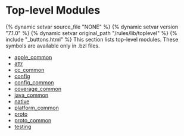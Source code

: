 <html devsite>
<head>
  <meta name="project_path" value="/_project.yaml">
  <meta name="book_path" value="/versions/7.1.0/_book.yaml">
</head>
<body>
<h1 class="page-title">Top-level Modules</h1>

{% dynamic setvar source_file "NONE" %}
{% dynamic setvar version "7.1.0" %}
{% dynamic setvar original_path "/rules/lib/toplevel" %}
{% include "_buttons.html" %}
This section lists top-level modules. These symbols are available only in .bzl files.

<ul>

<li><a href="/versions/7.1.0/rules/lib/toplevel/apple_common">apple_common</a></li>

<li><a href="/versions/7.1.0/rules/lib/toplevel/attr">attr</a></li>

<li><a href="/versions/7.1.0/rules/lib/toplevel/cc_common">cc_common</a></li>

<li><a href="/versions/7.1.0/rules/lib/toplevel/config">config</a></li>

<li><a href="/versions/7.1.0/rules/lib/toplevel/config_common">config_common</a></li>

<li><a href="/versions/7.1.0/rules/lib/toplevel/coverage_common">coverage_common</a></li>

<li><a href="/versions/7.1.0/rules/lib/toplevel/java_common">java_common</a></li>

<li><a href="/versions/7.1.0/rules/lib/toplevel/native">native</a></li>

<li><a href="/versions/7.1.0/rules/lib/toplevel/platform_common">platform_common</a></li>

<li><a href="/versions/7.1.0/rules/lib/toplevel/proto">proto</a></li>

<li><a href="/versions/7.1.0/rules/lib/toplevel/proto_common">proto_common</a></li>

<li><a href="/versions/7.1.0/rules/lib/toplevel/testing">testing</a></li>
</ul>
</body>
</html>
